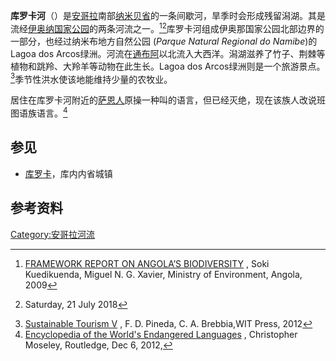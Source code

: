 {{Location map | Angola
| width = 200
| float = right
| alt = Curoca River in central Angola.
| label = 库罗卡河河口 
| position = right
| mark = Green pog.svg <!--green dot-->
| lat_deg = 	-17 | lat_min = 30 <!-- default: lat_dir = N -->
| lon_deg =  12 | lon_min = 10 <!-- default: lon_dir = E -->
}}

'''库罗卡河'''（{{lang-pt|'''Rio Curoca'''}}）是[[安哥拉|安哥拉]]南部[[纳米贝省|纳米贝省]]的一条间歇河，旱季时会形成残留潟湖。其是流经[[伊奥纳国家公园|伊奥纳国家公园]]的两条河流之一。<ref>[http://www.cbd.int/doc/world/ao/ao-nr-04-en.pdf FRAMEWORK REPORT ON ANGOLA’S BIODIVERSITY] {{Wayback|url=http://www.cbd.int/doc/world/ao/ao-nr-04-en.pdf |date=20190817104824 }}, Soki Kuedikuenda, Miguel N. G. Xavier, Ministry of Environment, Angola, 2009</ref><ref>{{cite web| url= https://www.africanbudgetsafaris.com/locations/namib-desert/| title= Namib Desert| accessdate= 2020-07-30| archive-date= 2018-07-08| archive-url= https://web.archive.org/web/20180708162442/https://www.africanbudgetsafaris.com/locations/namib-desert/| dead-url= no}} Saturday, 21 July 2018</ref>库罗卡河组成伊奥那国家公园北部边界的一部分，也经过纳米布地方自然公园 (''Parque Natural Regional do Namibe'')的Lagoa dos Arcos绿洲。河流在[[通布阿|通布阿]]以北流入大西洋。潟湖滋养了竹子、荆棘等植物和跳羚、大羚羊等动物在此生长。Lagoa dos Arcos绿洲则是一个旅游景点。<ref>[https://books.google.com/books?id=8WeNJD2RW3YC&pg=PA206&lpg=PA206&dq=curoca+municipality+river&source=bl&ots=7oamKigPoR&sig=66cO9ZfKNleSmxKoy4DQiojcUg4&hl=en&sa=X&ei=UMfGUuDmK4P1oASitYHoCw&ved=0CE8Q6AEwBg#v=onepage&q=curoca%20municipality%20river&f=false Sustainable Tourism V] {{Wayback|url=https://books.google.com/books?id=8WeNJD2RW3YC&pg=PA206&lpg=PA206&dq=curoca+municipality+river&source=bl&ots=7oamKigPoR&sig=66cO9ZfKNleSmxKoy4DQiojcUg4&hl=en&sa=X&ei=UMfGUuDmK4P1oASitYHoCw&ved=0CE8Q6AEwBg#v=onepage&q=curoca%20municipality%20river&f=false |date=20141019211054 }}, F. D. Pineda, C. A. Brebbia,WIT Press, 2012</ref>季节性洪水使该地能维持少量的农牧业。

居住在库罗卡河附近的[[萨恩人|萨恩人]]原操一种叫{{link-en|Kwadi language}}的语言，但已经灭绝，现在该族人改说班图语族语言。<ref>[https://books.google.com/books?id=p-7ON7Rvx_AC&pg=PT942&lpg=PT942&dq=curoca+ethnic&source=bl&ots=RGCE_n5eM8&sig=AovmUzNC5Q2IvDScl3XgdkwykTo&hl=en&sa=X&ei=y77GUoXRCdbioAS8l4DQBw&ved=0CDUQ6AEwAQ#v=onepage&q=curoca%20ethnic&f=false Encyclopedia of the World's Endangered Languages] {{Wayback|url=https://books.google.com/books?id=p-7ON7Rvx_AC&pg=PT942&lpg=PT942&dq=curoca+ethnic&source=bl&ots=RGCE_n5eM8&sig=AovmUzNC5Q2IvDScl3XgdkwykTo&hl=en&sa=X&ei=y77GUoXRCdbioAS8l4DQBw&ved=0CDUQ6AEwAQ#v=onepage&q=curoca%20ethnic&f=false |date=20141027172442 }}, Christopher Moseley, Routledge, Dec 6, 2012,</ref>

==参见==
*[[库罗卡|库罗卡]]，库内内省城镇

==参考资料==
{{reflist}}

[[Category:安哥拉河流|Category:安哥拉河流]]